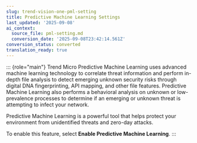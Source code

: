 ```yaml
---
slug: trend-vision-one-pml-setting
title: Predictive Machine Learning Settings
last_updated: '2025-09-08'
ai_context:
  source_file: pml-setting.md
  conversion_date: '2025-09-08T23:42:14.561Z'
conversion_status: converted
translation_ready: true
---
```


::: {role="main"}
Trend Micro Predictive Machine Learning uses advanced machine learning technology to correlate threat information and perform in-depth file analysis to detect emerging unknown security risks through digital DNA fingerprinting, API mapping, and other file features. Predictive Machine Learning also performs a behavioral analysis on unknown or low-prevalence processes to determine if an emerging or unknown threat is attempting to infect your network.

Predictive Machine Learning is a powerful tool that helps protect your environment from unidentified threats and zero-day attacks.

To enable this feature, select **Enable Predictive Machine Learning**.
:::
